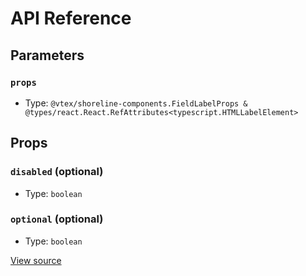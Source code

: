 # API Reference

## Parameters

### `props`

- Type: `@vtex/shoreline-components.FieldLabelProps & @types/react.React.RefAttributes<typescript.HTMLLabelElement>`

## Props

### `disabled` (optional)

- Type: `boolean`

### `optional` (optional)

- Type: `boolean`

[View source](https://github.com/vtex/shoreline/blob/4b310ee4d/packages/components/src/field/field-label.tsx#L10)
